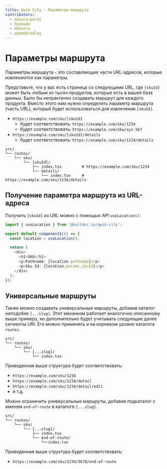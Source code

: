 ```yaml
---
title: Qwik City - Параметры маршрута
contributors:
  - manucorporat
  - Oyemade
  - mhevery
  - adamdbradley
---
```


# Параметры маршрута

Параметры маршрута - это составляющие части URL-адресов, которые извлекаются как параметры.

Представьте, что у вас есть страница со следующими URL, где `[skuId]` может быть любым из тысяч продуктов, которые есть в вашей базе данных. Было бы непрактично создавать маршрут для каждого продукта. Вместо этого нам нужно определить параметр маршрута (часть URL), который будет использоваться для извлечения `[skuId]`.

- `https://example.com/sku/[skuId]`
  - будет соответствовать: `https://example.com/sku/1234`
  - будет соответствовать: `https://example.com/sku/xyz-567`
- `https://example.com/sku/[skuId]/details`
  - будет соответствовать: `https://example.com/sku/1234/details`

```
src/
└── routes/
    └── sku/
        └── [skuId]/
            ├── index.tsx         # https://example.com/sku/1234
            └── details/
                └── index.tsx     # https://example.com/sku/1234/details
```

## Получение параметра маршрута из URL-адреса

Получить `[skuId]` из URL можно с помощью API `useLocation()`:

```typescript
import { useLocation } from '@builder.io/qwik-city';

export default component$(() => {
  const location = useLocation();

  return (
    <div>
      <h1>SKU</h1>
      <p>Pathname: {location.pathname}</p>
      <p>Sku Id: {location.params.skuId}</p>
    </div>
  );
});
```

## Универсальные маршруты

Также можно создавать универсальные маршруты, добавив каталог наподобие `[...slug]`. Этот механизм работает аналогично описанному выше примеру, но дополнительно будет учитывать следующие далее сегменты URI. Его можно применять и на корневом уровне каталога `routes`.

```
src/
└── routes/
    └── sku/
        └── [...slug]/
            └── index.tsx
```

Приведенная выше структура будет соответствовать:

- `https://example.com/sku/1234`
- `https://example.com/sku/1234/detail`
- `https://example.com/sku/1234/detail/edit`
- и т.д.

Можно ограничить универсальные маршруты, добавив подкаталог с именем `end-of-route` в каталоге `[...slug]`.

```
src/
└── routes/
    └── sku/
        └── [...slug]/
            ├── index.tsx
            └── end-of-route/
                └──index.tsx
```

Приведенная выше структура будет соответствовать:

- `https://example.com/sku/1234/5678/end-of-route`
